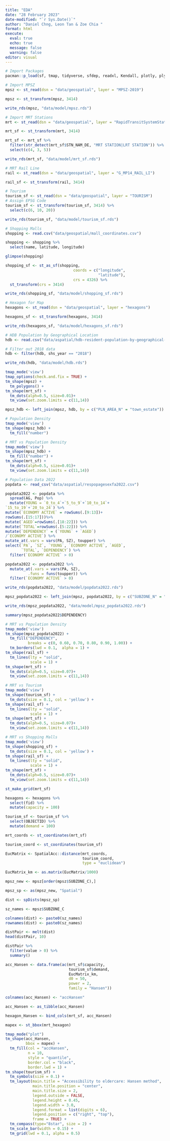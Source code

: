 ```yaml
---
title: "EDA"
date: "28 February 2023"
date-modified: "`r Sys.Date()`"
author: "Daniel Chng, Leon Tan & Zoe Chia "
format: html
execute:
  eval: true
  echo: true
  message: false
  warning: false
editor: visual
---
```


```r
# Import Packages
pacman::p_load(sf, tmap, tidyverse, sfdep, readxl, Kendall, plotly, plyr, SpatialAcc, ggstatsplot, reshape2, fca, sp, caret, stplanr, broom)
```

```r
# Import MPSZ
mpsz <- st_read(dsn = "data/geospatial", layer = "MPSZ-2019")
```

```r
mpsz <- st_transform(mpsz, 3414)
```

```r
write_rds(mpsz, "data/model/mpsz.rds")
```

```r
# Import MRT Stations
mrt <- st_read(dsn = "data/geospatial", layer = "RapidTransitSystemStation")

mrt_sf <- st_transform(mrt, 3414)
```

```r
mrt_sf <- mrt_sf %>%
  filter(str_detect(mrt_sf$STN_NAM_DE, "MRT STATION|LRT STATION")) %>%
  select(c(4, 3, 5))
```

```r
write_rds(mrt_sf, "data/model/mrt_sf.rds")
```

```r
# MRT Rail Line
rail <- st_read(dsn = "data/geospatial", layer = "G_MP14_RAIL_LI")

rail_sf <- st_transform(rail, 3414)
```

```r
# Tourism
tourism_sf <- st_read(dsn = "data/geospatial", layer = "TOURISM")
# Assign EPSG Code
tourism_sf <- st_transform(tourism_sf, 3414) %>%
  select(c(6, 10, 20))
```

```r
write_rds(tourism_sf, "data/model/tourism_sf.rds")
```

```r
# Shopping Malls
shopping <- read.csv("data/geospatial/mall_coordinates.csv")

shopping <- shopping %>%
  select(name, latitude, longitude)

glimpse(shopping)
```

```r
shopping_sf <- st_as_sf(shopping,
                              coords = c("longitude",
                                         "latitude"),
                              crs = 4326) %>%
  st_transform(crs = 3414)
```

```r
write_rds(shopping_sf, "data/model/shopping_sf.rds")
```

```r
# Hexagon for Map
hexagons <- st_read(dsn = "data/geospatial", layer = "hexagons")

hexagons_sf <- st_transform(hexagons, 3414)
```

```r
write_rds(hexagons_sf, "data/model/hexagons_sf.rds")
```

```r
# HDB Population by Geographical Location
hdb <- read.csv("data/aspatial/hdb-resident-population-by-geographical-distribution.csv")
```

```r
# Filter out 2018 data
hdb <- filter(hdb, shs_year == "2018")
```

```r
write_rds(hdb, "data/model/hdb.rds")
```

```r
tmap_mode('view')
tmap_options(check.and.fix = TRUE) +
tm_shape(mpsz) +
  tm_polygons() +
tm_shape(mrt_sf) +
  tm_dots(alph=0.5, size=0.01)+
  tm_view(set.zoom.limits = c(11,14))
```

```r
mpsz_hdb <- left_join(mpsz, hdb, by = c("PLN_AREA_N" = "town_estate"))
```

```r
# Population Density
tmap_mode('view')
tm_shape(mpsz_hdb) +
  tm_fill("number")
```

```r
# MRT vs Population Density
tmap_mode('view')
tm_shape(mpsz_hdb) +
  tm_fill("number") +
tm_shape(mrt_sf) +
  tm_dots(alph=0.5, size=0.01)+
  tm_view(set.zoom.limits = c(11,14))
```

```r
# Population Data 2022
popdata <- read_csv("data/aspatial/respopagesexfa2022.csv")
```

```r
popdata2022 <- popdata %>%
  spread(AG, Pop) %>%
  mutate(YOUNG = `0_to_4`+`5_to_9`+`10_to_14`+
`15_to_19`+`20_to_24`) %>%
mutate(`ECONOMY ACTIVE` = rowSums(.[9:13])+
rowSums(.[15:17]))%>%
mutate(`AGED`=rowSums(.[18:22])) %>%
mutate(`TOTAL`=rowSums(.[5:22])) %>%  
mutate(`DEPENDENCY` = (`YOUNG` + `AGED`)
/`ECONOMY ACTIVE`) %>%
mutate_at(.vars = vars(PA, SZ), toupper) %>%
select(`PA`, `SZ`, `YOUNG`, `ECONOMY ACTIVE`, `AGED`, 
       `TOTAL`, `DEPENDENCY`) %>%
  filter(`ECONOMY ACTIVE` > 0)
```

```r
popdata2022 <- popdata2022 %>%
  mutate_at(.vars = vars(PA, SZ), 
          .funs = funs(toupper)) %>%
  filter(`ECONOMY ACTIVE` > 0)
```

```r
write_rds(popdata2022, "data/model/popdata2022.rds")
```

```r
mpsz_popdata2022 <- left_join(mpsz, popdata2022, by = c("SUBZONE_N" = "SZ"))
```

```r
write_rds(mpsz_popdata2022, "data/model/mpsz_popdata2022.rds")
```

```r
summary(mpsz_popdata2022$DEPENDENCY)
```

```r
# MRT vs Population Density
tmap_mode('view')
tm_shape(mpsz_popdata2022) +
  tm_fill("DEPENDENCY",
          breaks = c(0, 0.60, 0.70, 0.80, 0.90, 1.00)) +
  tm_borders(lwd = 0.1,  alpha = 1) +
tm_shape(rail_sf) +
  tm_lines(lty = "solid",
           scale = 1) +
tm_shape(mrt_sf) +
  tm_dots(alph=0.5, size=0.07)+
  tm_view(set.zoom.limits = c(11,14))
```

```r
# MRT vs Tourism
tmap_mode('view')
tm_shape(tourism_sf) +
  tm_dots(size = 0.1, col = 'yellow') +
tm_shape(rail_sf) +
  tm_lines(lty = "solid",
           scale = 1) +
tm_shape(mrt_sf) +
  tm_dots(alph=0.5, size=0.07)+
  tm_view(set.zoom.limits = c(11,14))
```

```r
# MRT vs Shopping Malls
tmap_mode('view')
tm_shape(shopping_sf) +
  tm_dots(size = 0.1, col = 'yellow') +
tm_shape(rail_sf) +
  tm_lines(lty = "solid",
           scale = 1) +
tm_shape(mrt_sf) +
  tm_dots(alph=0.5, size=0.07)+
  tm_view(set.zoom.limits = c(11,14))
```

```r
st_make_grid(mrt_sf)
```

```r
hexagons <- hexagons %>%
  select(fid) %>%
  mutate(capacity = 100)
```

```r
tourism_sf <- tourism_sf %>%
  select(OBJECTID) %>%
  mutate(demand = 100)
```

```r
mrt_coords <- st_coordinates(mrt_sf)
```

```r
tourism_coord <- st_coordinates(tourism_sf)
```

```r
EucMatrix <- SpatialAcc::distance(mrt_coords,
                                  tourism_coord,
                                  type = "euclidean")
```

```r
EucMatrix_km <- as.matrix(EucMatrix/1000)
```

```r
mpsz_new <- mpsz[order(mpsz$SUBZONE_C),]
```

```r
mpsz_sp <- as(mpsz_new, "Spatial")
```

```r
dist <- spDists(mpsz_sp)
```

```r
sz_names <- mpsz$SUBZONE_C
```

```r
colnames(dist) <- paste0(sz_names)
rownames(dist) <- paste0(sz_names)
```

```r
distPair <- melt(dist)
head(distPair, 10)
```

```r
distPair %>%
  filter(value > 0) %>%
  summary()
```

```r
acc_Hansen <- data.frame(ac(mrt_sf$capacity,
                            tourism_sf$demand,
                            EucMatrix_km,
                            d0 = 50,
                            power = 2,
                            family = "Hansen"))
```

```r
colnames(acc_Hansen) <- "accHansen"
```

```r
acc_Hansen <- as_tibble(acc_Hansen)
```

```r
hexagon_Hansen <- bind_cols(mrt_sf, acc_Hansen)
```

```r
mapex <- st_bbox(mrt_hexagon)
```

```r
tmap_mode("plot")
tm_shape(acc_Hansen,
         bbox = mapex) + 
  tm_fill(col = "accHansen",
          n = 10,
          style = "quantile",
          border.col = "black",
          border.lwd = 1) +
tm_shape(tourism_sf) +
  tm_symbols(size = 0.1) +
  tm_layout(main.title = "Accessibility to eldercare: Hansen method",
            main.title.position = "center",
            main.title.size = 2,
            legend.outside = FALSE,
            legend.height = 0.45, 
            legend.width = 3.0,
            legend.format = list(digits = 6),
            legend.position = c("right", "top"),
            frame = TRUE) +
  tm_compass(type="8star", size = 2) +
  tm_scale_bar(width = 0.15) +
  tm_grid(lwd = 0.1, alpha = 0.5)
```

